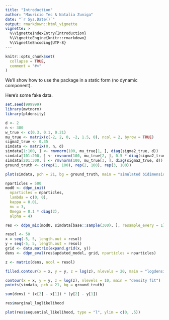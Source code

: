 ```yaml
---
title: "Introduction"
author: "Mauricio Tec & Natalia Zuniga"
date: "`r Sys.Date()`"
output: rmarkdown::html_vignette
vignette: >
  %\VignetteIndexEntry{Introduction}
  %\VignetteEngine{knitr::rmarkdown}
  %\VignetteEncoding{UTF-8}
---
```


```r
knitr::opts_chunk$set(
  collapse = TRUE,
  comment = "#>"
)
```

We'll show how to use the package in a static form (no dynamic component).

Here's some fake data.

```r
set.seed(999999)
library(mvtnorm)
library(pldensity)
```

```r
d <- 2
n <- 300
w_true <- c(0.3, 0.1, 0.21)
mu_true <- matrix(c(-2, 2, 0, -2, 1.5, 0), ncol = 2, byrow = TRUE)
sigma2_true <- 0.35
simdata <- matrix(0, n, d)
simdata[1:100, ] <- rmvnorm(100, mu_true[1, ], diag(sigma2_true, d))
simdata[101:200, ] <- rmvnorm(100, mu_true[2, ], 0.5 * diag(sigma2_true, d))
simdata[201:300, ] <- rmvnorm(100, mu_true[3, ], diag(sigma2_true, d))
ground_truth <- c(rep(1, 100), rep(2, 100), rep(3, 100))
```

```r
plot(simdata, pch = 21, bg = ground_truth, main = "simulated bidimensional data")
```


```r
nparticles = 500
mod0 <- ddpn_init(
  nparticles = nparticles, 
  lambda = c(0, 0), 
  kappa = 0.01,
  nu = 3,
  Omega = 0.1 * diag(2),
  alpha = 4)
```


```r
res <- ddpn_mix(mod0, simdata[base::sample(300), ], resample_every = 1)
```

```r
resol <- 50
x = seq(-5, 5, length.out = resol)
y = seq(-5, 5, length.out = resol)
grid <- data.matrix(expand.grid(x, y))
dens <- ddpn_eval(res$updated_model, grid, nparticles = nparticles)
```

```r
z <- matrix(dens, ncol = resol)
```

```r
filled.contour(x = x, y = y, z = log(z), nlevels = 20, main = "logdensity")
```

```r
contour(x = x, y = y, z = log(z), nlevels = 10, main = "density fit")
points(simdata, pch = 21, bg = ground_truth)
```

```r
sum(dens) * (x[2] - x[1]) * (y[2] - y[1])
```

```r
res$marginal_loglikelihood
```

```r
plot(res$sequential_likelihood, type = "l", ylim = c(0, .5))
```

